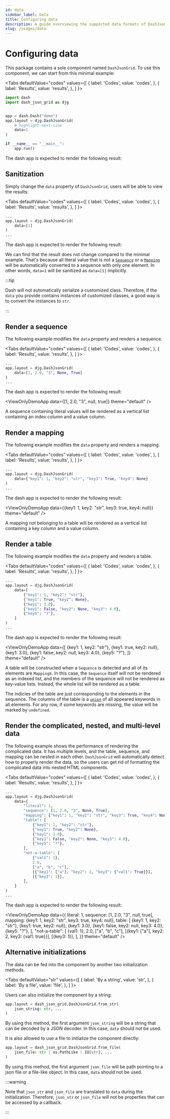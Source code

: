 ```yaml
---
id: data
sidebar_label: Data
title: Configuring data
description: A guide overviewing the supported data formats of DashJsonGrid.
slug: /usages/data
---
```




# Configuring data

This package contains a sole component named `DashJsonGrid`. To use this component,
we can start from this minimal example:

<Tabs
  defaultValue="codes"
  values={[
    { label: 'Codes', value: 'codes', },
    { label: 'Results', value: 'results', },
  ]
}>

<TabItem value="codes">

```python title="minimal_example.py" showLineNumbers
import dash
import dash_json_grid as djg


app = dash.Dash("demo")
app.layout = djg.DashJsonGrid(
    # highlight-next-line
    data=1
)

if __name__ == "__main__":
    app.run()
```

</TabItem>

<TabItem value="results">

The dash app is expected to render the following result:

<ViewOnlyDemoApp data={1} theme="default" />

</TabItem>

</Tabs>

## Sanitization

Simply change the `data` property of `DashJsonGrid`, users will be able to view the
results:

<Tabs
  defaultValue="codes"
  values={[
    { label: 'Codes', value: 'codes', },
    { label: 'Results', value: 'results', },
  ]
}>

<TabItem value="codes">

```python showLineNumbers
...
app.layout = djg.DashJsonGrid(
    data=[1]
)
...
```

</TabItem>

<TabItem value="results">

The dash app is expected to render the following result:

<ViewOnlyDemoApp data={1} theme="default" />

</TabItem>

</Tabs>

We can find that the result does not change compared to the minimal example. That's
because all literal value that is not a [`Sequence`<IconExternalLink/>][link-sequence]
or a [`Mapping`<IconExternalLink/>][link-mapping] will be automatically converted to
a sequence with only one element. In other words, `data=1` will be sanitized as
`data=[1]` implicitly.

:::tip

Dash will not automatically serialize a customized class. Therefore, if the `data` you
provide contains instances of customized classes, a good way is to convert the
instances to `str`.

:::

## Render a sequence

The following example modifies the `data` property and renders a sequence.

<Tabs
  defaultValue="codes"
  values={[
    { label: 'Codes', value: 'codes', },
    { label: 'Results', value: 'results', },
  ]
}>

<TabItem value="codes">

```python showLineNumbers
...
app.layout = djg.DashJsonGrid(
    data=[1, 2.0, "3", None, True]
)
...
```

</TabItem>

<TabItem value="results">

The dash app is expected to render the following result:

<ViewOnlyDemoApp data={[1, 2.0, "3", null, true]} theme="default" />

</TabItem>

</Tabs>

A sequence containing literal values will be rendered as a vertical list containing an
index column and a value column.

## Render a mapping

The following example modifies the `data` property and renders a mapping.

<Tabs
  defaultValue="codes"
  values={[
    { label: 'Codes', value: 'codes', },
    { label: 'Results', value: 'results', },
  ]
}>

<TabItem value="codes">

```python showLineNumbers
...
app.layout = djg.DashJsonGrid(
    data={"key1": 1, "key2": "str", "key3": True, "key4": None}
)
...
```

</TabItem>

<TabItem value="results">

The dash app is expected to render the following result:

<ViewOnlyDemoApp
  data={{key1: 1, key2: "str", key3: true, key4: null}}
  theme="default"
/>

</TabItem>

</Tabs>

A mapping not belonging to a table will be rendered as a vertical list containing a
key column and a value column.

## Render a table

The following example modifies the `data` property and renders a table.

<Tabs
  defaultValue="codes"
  values={[
    { label: 'Codes', value: 'codes', },
    { label: 'Results', value: 'results', },
  ]
}>

<TabItem value="codes">

```python showLineNumbers
...
app.layout = djg.DashJsonGrid(
    data=[
        {"key1": 1, "key2": "str"},
        {"key1": True, "key2": None},
        {"key1": 3.0},
        {"key1": False, "key2": None, "key3": 4.0},
        {"key5": "?"},
    ]
)
...
```

</TabItem>

<TabItem value="results">

The dash app is expected to render the following result:

<ViewOnlyDemoApp
  data={[
    {key1: 1, key2: "str"},
    {key1: true, key2: null},
    {key1: 3.0},
    {key1: false, key2: null, key3: 4.0},
    {key5: "?"},
  ]}
  theme="default"
/>

</TabItem>

</Tabs>

A table will be constructed when a `Sequence` is detected and all of its elements are
`Mapping`s. In this case, the `Sequence` itself will not be rendered as an indexed list,
and the members of the sequence will not be rendered as key-value lists. Instead, the
whole list will be rendered as a table.

The indicies of the table are just corresponding to the elements in the sequence. The
columns of the table is a [`union`<IconExternalLink/>][link-union] of all appeared
keywords in all elements. For any row, if some keywords are missing, the value will
be marked by `undefined`.

## Render the complicated, nested, and multi-level data

The following example shows the performance of rendering the complicated data. It has
multiple levels, and the table, sequence, and mapping can be nested in each other.
`DashJsonGrid` will automatically detect how to properly render the data, so the users
can get rid of formatting the complicated data into nested HTML components.

<Tabs
  defaultValue="codes"
  values={[
    { label: 'Codes', value: 'codes', },
    { label: 'Results', value: 'results', },
  ]
}>

<TabItem value="codes">

```python showLineNumbers
...
app.layout = djg.DashJsonGrid(
    data={
        "literal": 1,
        "sequence": [1, 2.0, "3", None, True],
        "mapping": {"key1": 1, "key2": "str", "key3": True, "key4": None},
        "table": [
            {"key1": 1, "key2": "str"},
            {"key1": True, "key2": None},
            {"key1": 3.0},
            {"key1": False, "key2": None, "key3": 4.0},
            {"key5": "?"},
        ],
        "not-a-table": [
            {"val1": 1},
            2.0,
            ["a", "b", "c"],
            [{"key1": ["a"], "key2": 2, "key3": {"val1": True}}],
            [{"key3": 1}],
        ],
    }
)
...
```

</TabItem>

<TabItem value="results">

The dash app is expected to render the following result:

<ViewOnlyDemoApp
  data={{
    literal: 1,
    sequence: [1, 2.0, "3", null, true],
    mapping: {key1: 1, key2: "str", key3: true, key4: null},
    table: [
      {key1: 1, key2: "str"},
      {key1: true, key2: null},
      {key1: 3.0},
      {key1: false, key2: null, key3: 4.0},
      {key5: "?"},
    ],
    "not-a-table": [
      {val1: 1},
      2.0,
      ["a", "b", "c"],
      [{key1: ["a"], key2: 2, key3: {val1: true}}],
      [{key3: 1}],
    ],
  }}
  theme="default"
/>

</TabItem>

</Tabs>

## Alternative initializations

The data can be fed into the component by another two initialization methods.

<Tabs
  defaultValue="str"
  values={[
    { label: 'By a string', value: 'str', },
    { label: 'By a file', value: 'file', },
  ]
}>

<TabItem value="str">

Users can also initialize the component by a string:

```python
app.layout = dash_json_grid.DashJsonGrid.from_str(
    json_string: str, ...
)
```

By using this method, the first argument `json_string` will be a string that can be
decoded by a JSON decoder. In this case, `data` should not be used.

</TabItem>

<TabItem value="file">

It is also allowed to use a file to initialize the component directly:
  
```python
app.layout = dash_json_grid.DashJsonGrid.from_file(
    json_file: str | os.PathLike | IO[str], ...
)
```

By using this method, the first argument `json_file` will be path pointing to a json
file or a file-like object. In this case, `data` should not be used.

</TabItem>

</Tabs>

:::warning

Note that `json_str` and `json_file` are translated to `data` during the
initialization. Therefore, `json_str` or `json_file` will not be properties that can
be accessed by a callback.

:::

[link-sequence]: https://docs.python.org/3/library/stdtypes.html#sequence-types-list-tuple-range
[link-mapping]: https://docs.python.org/3/library/stdtypes.html#mapping-types-dict
[link-union]: https://docs.python.org/3/library/stdtypes.html#frozenset.union
